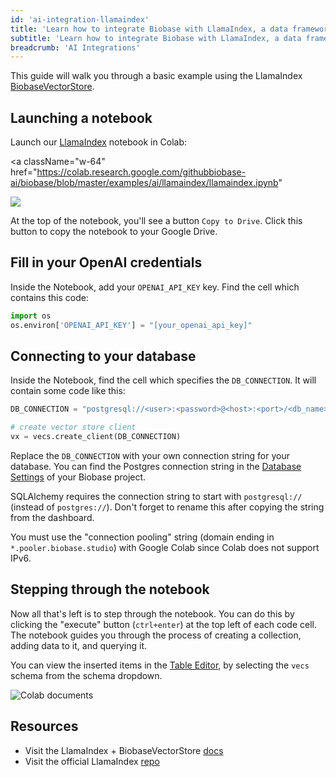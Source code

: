 ```yaml
---
id: 'ai-integration-llamaindex'
title: 'Learn how to integrate Biobase with LlamaIndex, a data framework for your LLM applications.'
subtitle: 'Learn how to integrate Biobase with LlamaIndex, a data framework for your LLM applications.'
breadcrumb: 'AI Integrations'
---
```


This guide will walk you through a basic example using the LlamaIndex [BiobaseVectorStore](https://github.com/biobase-ai/biobase/blob/master/examples/ai/llamaindex/llamaindex.ipynb).

<DatabaseSetup />

## Launching a notebook

Launch our [LlamaIndex](https://github.com/biobase-ai/biobase/blob/master/examples/ai/llamaindex/llamaindex.ipynb) notebook in Colab:

<a
  className="w-64"
  href="https://colab.research.google.com/githubbiobase-ai/biobase/blob/master/examples/ai/llamaindex/llamaindex.ipynb"
>
  <img src="/docs/img/ai/colab-badge.svg" />
</a>

At the top of the notebook, you'll see a button `Copy to Drive`. Click this button to copy the notebook to your Google Drive.

## Fill in your OpenAI credentials

Inside the Notebook, add your `OPENAI_API_KEY` key. Find the cell which contains this code:

```py
import os
os.environ['OPENAI_API_KEY'] = "[your_openai_api_key]"
```

## Connecting to your database

Inside the Notebook, find the cell which specifies the `DB_CONNECTION`. It will contain some code like this:

```python
DB_CONNECTION = "postgresql://<user>:<password>@<host>:<port>/<db_name>"

# create vector store client
vx = vecs.create_client(DB_CONNECTION)
```

Replace the `DB_CONNECTION` with your own connection string for your database. You can find the Postgres connection string in the [Database Settings](https://biobase.studio/dashboard/project/_/settings/database) of your Biobase project.

<Admonition type='note'>

SQLAlchemy requires the connection string to start with `postgresql://` (instead of `postgres://`). Don't forget to rename this after copying the string from the dashboard.

</Admonition>

<Admonition type='note'>

You must use the "connection pooling" string (domain ending in `*.pooler.biobase.studio`) with Google Colab since Colab does not support IPv6.

</Admonition>

## Stepping through the notebook

Now all that's left is to step through the notebook. You can do this by clicking the "execute" button (`ctrl+enter`) at the top left of each code cell. The notebook guides you through the process of creating a collection, adding data to it, and querying it.

You can view the inserted items in the [Table Editor](https://biobase.studio/dashboard/project/_/editor/), by selecting the `vecs` schema from the schema dropdown.

![Colab documents](/docs/img/ai/google-colab/colab-documents.png)

## Resources

- Visit the LlamaIndex + BiobaseVectorStore [docs](https://gpt-index.readthedocs.io/en/latest/examples/vector_stores/BiobaseVectorIndexDemo.html)
- Visit the official LlamaIndex [repo](https://github.com/jerryjliu/llama_index/)

